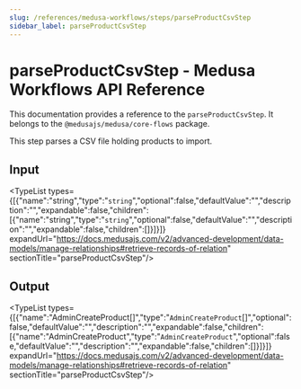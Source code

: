 ```yaml
---
slug: /references/medusa-workflows/steps/parseProductCsvStep
sidebar_label: parseProductCsvStep
---
```



# parseProductCsvStep - Medusa Workflows API Reference

This documentation provides a reference to the `parseProductCsvStep`. It belongs to the `@medusajs/medusa/core-flows` package.

This step parses a CSV file holding products to import.

## Input

<TypeList types={[{"name":"string","type":"`string`","optional":false,"defaultValue":"","description":"","expandable":false,"children":[{"name":"string","type":"`string`","optional":false,"defaultValue":"","description":"","expandable":false,"children":[]}]}]} expandUrl="https://docs.medusajs.com/v2/advanced-development/data-models/manage-relationships#retrieve-records-of-relation" sectionTitle="parseProductCsvStep"/>

## Output

<TypeList types={[{"name":"AdminCreateProduct[]","type":"`AdminCreateProduct`[]","optional":false,"defaultValue":"","description":"","expandable":false,"children":[{"name":"AdminCreateProduct","type":"`AdminCreateProduct`","optional":false,"defaultValue":"","description":"","expandable":false,"children":[]}]}]} expandUrl="https://docs.medusajs.com/v2/advanced-development/data-models/manage-relationships#retrieve-records-of-relation" sectionTitle="parseProductCsvStep"/>
